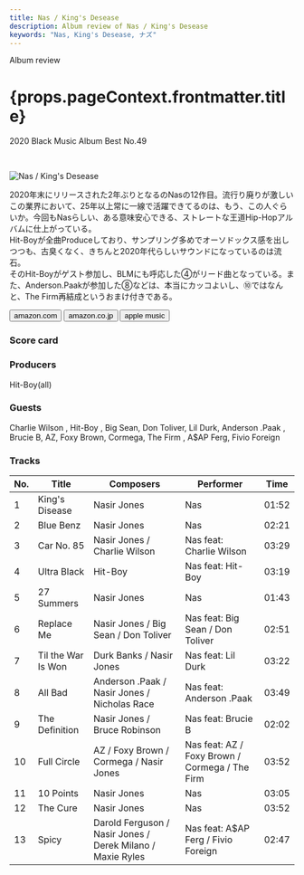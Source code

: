 ```yaml
---
title: Nas / King's Desease
description: Album review of Nas / King's Desease
keywords: "Nas, King's Desease, ナズ"
---
```





<p className="largeP">Album review</p>
<h1 className="h1--no--margin">{props.pageContext.frontmatter.title}</h1>
<p className="largeP">
  <Link to="/best50/2020/">2020 Black Music Album Best No.49</Link>
</p>

<br/>
<Row  className="image-card-group">
	<Column colMd={"3"} colLg={"4"} noGutterMdLeft="">
       <ImageCard>

![Nas / King's Desease](../../images/cd/nas8L.jpg)

</ImageCard>
	</Column>
	<Column colMd={"4"} colLg={"8"} noGutterMdLeft="">
	<p>
	2020年末にリリースされた2年ぶりとなるのNasの12作目。流行り廃りが激しいこの業界において、25年以上常に一線で活躍できてるのは、もう、この人ぐらいか。今回もNasらしい、ある意味安心できる、ストレートな王道Hip-Hopアルバムに仕上がっている。
	<br/>Hit-Boyが全曲Produceしており、サンプリング多めでオーソドックス感を出しつつも、古臭くなく、きちんと2020年代らしいサウンドになっているのは流石。
	<br/>そのHit-Boyがゲスト参加し、BLMにも呼応した④がリード曲となっている。また、Anderson.Paakが参加した⑧などは、本当にカッコよいし、⑩ではなんと、The Firm再結成というおまけ付きである。
	</p>
	<div>
	  <Button className="button-right-mergin"  href="https://amzn.to/2SMIdS3" kind="primary" size="small" renderIcon={ArrowUpRight24}>
      amazon.com
    </Button>
		<Button className="button-right-mergin"  href="https://amzn.to/3o8FsGl" kind="secondary" size="small" renderIcon={ArrowUpRight24}>
      amazon.co.jp
    </Button>
		<Button className="button-right-mergin"  href="https://apple.co/2RP4SMR" kind="tertiary" size="small" renderIcon={ArrowUpRight24}>
      apple music
    </Button>
	</div>
	</Column>
</Row>
<Row >
	<Column colMd={"4"} colLg={"4"} noGutterMdLeft="">
<div>
  <h3>Score card</h3>
	<SliderJS1 value="2" />
  <SliderJS2 value="2" />
	<SliderJS3 value="1" />
  <SliderJS4 value="9" />
</div>
</Column>
<Column colMd={"8"} colLg={"8"} noGutterMdLeft="">
<div>
<h3>Producers</h3>
<p>
	Hit-Boy(all)
</p>
<h3>Guests</h3>
<p>
	Charlie Wilson , Hit-Boy , Big Sean, Don Toliver, Lil Durk, Anderson .Paak , Brucie B, AZ, Foxy Brown, Cormega, The Firm , A$AP Ferg, Fivio Foreign
</p>
</div>
</Column>
</Row>

<h3>Tracks</h3>

| No. | Title              | Composers                                                  | Performer                                      | Time  |
| --- | ------------------ | ---------------------------------------------------------- | ---------------------------------------------- | ----- |
| 1   | King's Disease     | Nasir Jones                                                | Nas                                            | 01:52 |
| 2   | Blue Benz          | Nasir Jones                                                | Nas                                            | 02:21 |
| 3   | Car No. 85         | Nasir Jones / Charlie Wilson                               | Nas feat: Charlie Wilson                       | 03:29 |
| 4   | Ultra Black        | Hit-Boy                                                    | Nas feat: Hit-Boy                              | 03:19 |
| 5   | 27 Summers         | Nasir Jones                                                | Nas                                            | 01:43 |
| 6   | Replace Me         | Nasir Jones / Big Sean / Don Toliver                       | Nas feat: Big Sean / Don Toliver               | 02:51 |
| 7   | Til the War Is Won | Durk Banks / Nasir Jones                                   | Nas feat: Lil Durk                             | 03:22 |
| 8   | All Bad            | Anderson .Paak / Nasir Jones / Nicholas Race               | Nas feat: Anderson .Paak                       | 03:49 |
| 9   | The Definition     | Nasir Jones / Bruce Robinson                               | Nas feat: Brucie B                             | 02:02 |
| 10  | Full Circle        | AZ / Foxy Brown / Cormega / Nasir Jones                    | Nas feat: AZ / Foxy Brown / Cormega / The Firm | 03:52 |
| 11  | 10 Points          | Nasir Jones                                                | Nas                                            | 03:05 |
| 12  | The Cure           | Nasir Jones                                                | Nas                                            | 03:52 |
| 13  | Spicy              | Darold Ferguson / Nasir Jones / Derek Milano / Maxie Ryles | Nas feat: A$AP Ferg / Fivio Foreign            | 02:47 |
